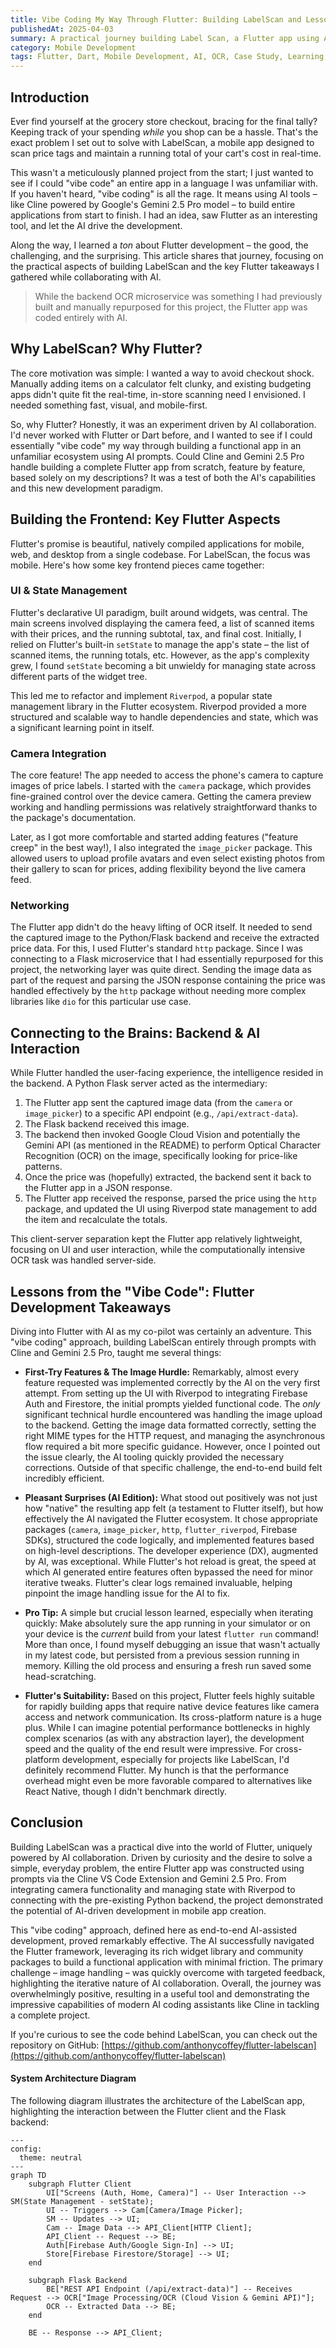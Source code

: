 ```yaml
---
title: Vibe Coding My Way Through Flutter: Building LabelScan and Lessons Learned
publishedAt: 2025-04-03
summary: A practical journey building Label Scan, a Flutter app using AI for real-time price scanning, and the key lessons learned about Flutter development along the way.
category: Mobile Development
tags: Flutter, Dart, Mobile Development, AI, OCR, Case Study, Learning, Riverpod, Flask
---
```


## Introduction

Ever find yourself at the grocery store checkout, bracing for the final tally? Keeping track of your spending _while_ you shop can be a hassle. That's the exact problem I set out to solve with LabelScan, a mobile app designed to scan price tags and maintain a running total of your cart's cost in real-time.

This wasn't a meticulously planned project from the start; I just wanted to see if I could "vibe code" an entire app in a language I was unfamiliar with. If you haven't heard, "vibe coding" is all the rage. It means using AI tools – like Cline powered by Google's Gemini 2.5 Pro model – to build entire applications from start to finish. I had an idea, saw Flutter as an interesting tool, and let the AI drive the development.

Along the way, I learned a _ton_ about Flutter development – the good, the challenging, and the surprising. This article shares that journey, focusing on the practical aspects of building LabelScan and the key Flutter takeaways I gathered while collaborating with AI.

> While the backend OCR microservice was something I had previously built and manually repurposed for this project, the Flutter app was coded entirely with AI.

## Why LabelScan? Why Flutter?

The core motivation was simple: I wanted a way to avoid checkout shock. Manually adding items on a calculator felt clunky, and existing budgeting apps didn't quite fit the real-time, in-store scanning need I envisioned. I needed something fast, visual, and mobile-first.

So, why Flutter? Honestly, it was an experiment driven by AI collaboration. I'd never worked with Flutter or Dart before, and I wanted to see if I could essentially "vibe code" my way through building a functional app in an unfamiliar ecosystem using AI prompts. Could Cline and Gemini 2.5 Pro handle building a complete Flutter app from scratch, feature by feature, based solely on my descriptions? It was a test of both the AI's capabilities and this new development paradigm.

## Building the Frontend: Key Flutter Aspects

Flutter's promise is beautiful, natively compiled applications for mobile, web, and desktop from a single codebase. For LabelScan, the focus was mobile. Here's how some key frontend pieces came together:

### UI & State Management

Flutter's declarative UI paradigm, built around widgets, was central. The main screens involved displaying the camera feed, a list of scanned items with their prices, and the running subtotal, tax, and final cost. Initially, I relied on Flutter's built-in `setState` to manage the app's state – the list of scanned items, the running totals, etc. However, as the app's complexity grew, I found `setState` becoming a bit unwieldy for managing state across different parts of the widget tree.

This led me to refactor and implement `Riverpod`, a popular state management library in the Flutter ecosystem. Riverpod provided a more structured and scalable way to handle dependencies and state, which was a significant learning point in itself.

### Camera Integration

The core feature! The app needed to access the phone's camera to capture images of price labels. I started with the `camera` package, which provides fine-grained control over the device camera. Getting the camera preview working and handling permissions was relatively straightforward thanks to the package's documentation.

Later, as I got more comfortable and started adding features ("feature creep" in the best way!), I also integrated the `image_picker` package. This allowed users to upload profile avatars and even select existing photos from their gallery to scan for prices, adding flexibility beyond the live camera feed.

### Networking

The Flutter app didn't do the heavy lifting of OCR itself. It needed to send the captured image to the Python/Flask backend and receive the extracted price data. For this, I used Flutter's standard `http` package. Since I was connecting to a Flask microservice that I had essentially repurposed for this project, the networking layer was quite direct. Sending the image data as part of the request and parsing the JSON response containing the price was handled effectively by the `http` package without needing more complex libraries like `dio` for this particular use case.

## Connecting to the Brains: Backend & AI Interaction

While Flutter handled the user-facing experience, the intelligence resided in the backend. A Python Flask server acted as the intermediary:

1.  The Flutter app sent the captured image data (from the `camera` or `image_picker`) to a specific API endpoint (e.g., `/api/extract-data`).
2.  The Flask backend received this image.
3.  The backend then invoked Google Cloud Vision and potentially the Gemini API (as mentioned in the README) to perform Optical Character Recognition (OCR) on the image, specifically looking for price-like patterns.
4.  Once the price was (hopefully) extracted, the backend sent it back to the Flutter app in a JSON response.
5.  The Flutter app received the response, parsed the price using the `http` package, and updated the UI using Riverpod state management to add the item and recalculate the totals.

This client-server separation kept the Flutter app relatively lightweight, focusing on UI and user interaction, while the computationally intensive OCR task was handled server-side.

## Lessons from the "Vibe Code": Flutter Development Takeaways

Diving into Flutter with AI as my co-pilot was certainly an adventure. This "vibe coding" approach, building LabelScan entirely through prompts with Cline and Gemini 2.5 Pro, taught me several things:

- **First-Try Features & The Image Hurdle:** Remarkably, almost every feature requested was implemented correctly by the AI on the very first attempt. From setting up the UI with Riverpod to integrating Firebase Auth and Firestore, the initial prompts yielded functional code. The _only_ significant technical hurdle encountered was handling the image upload to the backend. Getting the image data formatted correctly, setting the right MIME types for the HTTP request, and managing the asynchronous flow required a bit more specific guidance. However, once I pointed out the issue clearly, the AI tooling quickly provided the necessary corrections. Outside of that specific challenge, the end-to-end build felt incredibly efficient.

- **Pleasant Surprises (AI Edition):** What stood out positively was not just how "native" the resulting app felt (a testament to Flutter itself), but how effectively the AI navigated the Flutter ecosystem. It chose appropriate packages (`camera`, `image_picker`, `http`, `flutter_riverpod`, Firebase SDKs), structured the code logically, and implemented features based on high-level descriptions. The developer experience (DX), augmented by AI, was exceptional. While Flutter's hot reload is great, the speed at which AI generated entire features often bypassed the need for minor iterative tweaks. Flutter's clear logs remained invaluable, helping pinpoint the image handling issue for the AI to fix.

- **Pro Tip:** A simple but crucial lesson learned, especially when iterating quickly: Make absolutely sure the app running in your simulator or on your device is the _current_ build from your latest `flutter run` command! More than once, I found myself debugging an issue that wasn't actually in my latest code, but persisted from a previous session running in memory. Killing the old process and ensuring a fresh run saved some head-scratching.

- **Flutter's Suitability:** Based on this project, Flutter feels highly suitable for rapidly building apps that require native device features like camera access and network communication. Its cross-platform nature is a huge plus. While I can imagine potential performance bottlenecks in highly complex scenarios (as with any abstraction layer), the development speed and the quality of the end result were impressive. For cross-platform development, especially for projects like LabelScan, I'd definitely recommend Flutter. My hunch is that the performance overhead might even be more favorable compared to alternatives like React Native, though I didn't benchmark directly.

## Conclusion

Building LabelScan was a practical dive into the world of Flutter, uniquely powered by AI collaboration. Driven by curiosity and the desire to solve a simple, everyday problem, the entire Flutter app was constructed using prompts via the Cline VS Code Extension and Gemini 2.5 Pro. From integrating camera functionality and managing state with Riverpod to connecting with the pre-existing Python backend, the project demonstrated the potential of AI-driven development in mobile app creation.

This "vibe coding" approach, defined here as end-to-end AI-assisted development, proved remarkably effective. The AI successfully navigated the Flutter framework, leveraging its rich widget library and community packages to build a functional application with minimal friction. The primary challenge – image handling – was quickly overcome with targeted feedback, highlighting the iterative nature of AI collaboration. Overall, the journey was overwhelmingly positive, resulting in a useful tool and demonstrating the impressive capabilities of modern AI coding assistants like Cline in tackling a complete project.

If you're curious to see the code behind LabelScan, you can check out the repository on GitHub: [https://github.com/anthonycoffey/flutter-labelscan](https://github.com/anthonycoffey/flutter-labelscan)

#### System Architecture Diagram

The following diagram illustrates the architecture of the LabelScan app, highlighting the interaction between the Flutter client and the Flask backend:

```mermaid
---
config:
  theme: neutral
---
graph TD
    subgraph Flutter Client
        UI["Screens (Auth, Home, Camera)"] -- User Interaction --> SM(State Management - setState);
        UI -- Triggers --> Cam[Camera/Image Picker];
        SM -- Updates --> UI;
        Cam -- Image Data --> API_Client[HTTP Client];
        API_Client -- Request --> BE;
        Auth[Firebase Auth/Google Sign-In] --> UI;
        Store[Firebase Firestore/Storage] --> UI;
    end

    subgraph Flask Backend
        BE["REST API Endpoint (/api/extract-data)"] -- Receives Request --> OCR["Image Processing/OCR (Cloud Vision & Gemini API)"];
        OCR -- Extracted Data --> BE;
    end

    BE -- Response --> API_Client;
```
